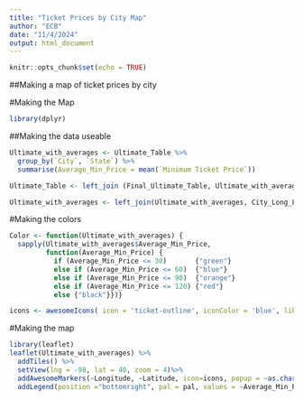 ```yaml
---
title: "Ticket Prices by City Map"
author: "ECB"
date: "11/4/2024"
output: html_document
---
```


```r
knitr::opts_chunk$set(echo = TRUE)
```

##Making a map of ticket prices by city

#Making the Map
```r
library(dplyr)
```
##Making the data useable

```r
Ultimate_with_averages <- Ultimate_Table %>%
  group_by(`City`, `State`) %>%
  summarise(Average_Min_Price = mean(`Minimum Ticket Price`))

Ultimate_Table <- left_join (Final_Ultimate_Table, Ultimate_with_averages, by = c("City","State"))

Ultimate_with_averages <- left_join(Ultimate_with_averages, City_Long_Lat, by = c("City", "State"))

```

#Making the colors
```r
Color <- function(Ultimate_with_averages) { 
  sapply(Ultimate_with_averages$Average_Min_Price, 
         function(Average_Min_Price) {
           if (Average_Min_Price <= 30)       {"green"} 
           else if (Average_Min_Price <= 60)  {"blue"}
           else if (Average_Min_Price <= 90)  {"orange"} 
           else if (Average_Min_Price <= 120) {"red"} 
           else {"black"}})}

icons <- awesomeIcons( icon = 'ticket-outline', iconColor = 'blue', library = 'ion', markerColor = Color(Ultimate_with_averages))
```

#Making the map

```r
library(leaflet)
leaflet(Ultimate_with_averages) %>%
  addTiles() %>%
  setView(lng = -98, lat = 40, zoom = 4)%>%
  addAwesomeMarkers(~Longitude, ~Latitude, icon=icons, popup = ~as.character(Average_Min_Price)) %>%
  addLegend(position ="bottomright", pal = pal, values = ~Average_Min_Price, title = "Average Prices", labFormat = labelFormat(prefix = "$"))
```

